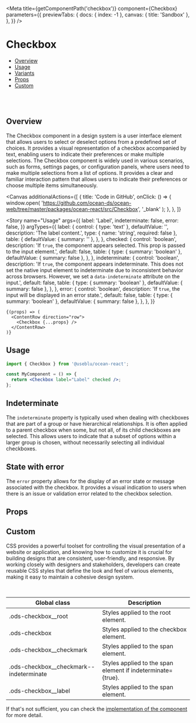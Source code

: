 

<Meta
  title={getComponentPath('checkbox')}
  component={Checkbox}
  parameters={{
    previewTabs: {
      docs: { index: -1 },
      canvas: { title: 'Sandbox' },
    },
  }}
/>

# Checkbox

- [Overview](#overview)
- [Usage](#usage)
- [Variants](#variants)
- [Props](#props)
- [Custom](#customization)

<br />
<br />

## Overview <a name="overview"></a>

The Checkbox component in a design system is a user interface element that allows users to select
or deselect options from a predefined set of choices. It provides a visual representation of a
checkbox accompanied by text, enabling users to indicate their preferences or make multiple selections.
The Checkbox component is widely used in various scenarios, such as forms, settings pages, or configuration
panels, where users need to make multiple selections from a list of options. It provides a clear and
familiar interaction pattern that allows users to indicate their preferences or choose multiple items
simultaneously.

<Canvas
  additionalActions={[
    {
      title: 'Code in GitHub',
      onClick: () => {
        window.open(
          'https://github.com/ocean-ds/ocean-web/tree/master/packages/ocean-react/src/Checkbox',
          '_blank'
        );
      },
    },
  ]}
>
  <Story
    name="Usage"
    args={{
      label: 'Label',
      indeterminate: false,
      error: false,
    }}
    argTypes={{
      label: {
        control: { type: 'text' },
        defaultValue: '',
        description: 'The label content.',
        type: { name: 'string', required: false },
        table: {
          defaultValue: { summary: '' },
        },
      },
      checked: {
        control: 'boolean',
        description:
          'If `true`, the component appears selected. This prop is passed to the input element.',
        default: false,
        table: {
          type: { summary: 'boolean' },
          defaultValue: { summary: false },
        },
      },
      indeterminate: {
        control: 'boolean',
        description:
          'If `true`, the component appears indeterminate. This does not set the native input element to indeterminate due to inconsistent behavior across browsers. However, we set a `data-indeterminate` attribute on the input.',
        default: false,
        table: {
          type: { summary: 'boolean' },
          defaultValue: { summary: false },
        },
      },
      error: {
        control: 'boolean',
        description:
          'If `true`, the input will be displayed in an error state.',
        default: false,
        table: {
          type: { summary: 'boolean' },
          defaultValue: { summary: false },
        },
      },
    }}
  >
    {(props) => (
      <ContentRow direction="row">
        <Checkbox {...props} />
      </ContentRow>
    )}
  </Story>
</Canvas>

## Usage <a name="usage"></a>

```jsx
import { Checkbox } from '@useblu/ocean-react';

const MyComponent = () => {
  return <Checkbox label="Label" checked />;
};
```

## Indeterminate <a name="variants"></a>

The `indeterminate` property is typically used when dealing with checkboxes that are part of
a group or have hierarchical relationships. It is often applied to a parent checkbox when some,
but not all, of its child checkboxes are selected. This allows users to indicate that a subset
of options within a larger group is chosen, without necessarily selecting all individual checkboxes.

<Canvas>
  <Story name="Indeterminate">
    <Checkbox label="Label" checked indeterminate />
  </Story>
</Canvas>

## State with error

The `error` property allows for the display of an error state or message associated with the checkbox.
It provides a visual indication to users when there is an issue or validation error related to the checkbox
selection.

<Canvas>
  <Story name="Error">
    <Checkbox label="Label" error />
  </Story>
</Canvas>

## Props <a name="props"></a>

<ArgsTable story="Usage" of="." />

## Custom <a name="customization"></a>

CSS provides a powerful toolset for controlling the visual presentation of a website or application,
and knowing how to customize it is crucial for building designs that are consistent, user-friendly,
and responsive. By working closely with designers and stakeholders, developers can create reusable CSS
styles that define the look and feel of various elements, making it easy to maintain a cohesive design system.

<br />

| Global class                              | Description                                                 |
| ----------------------------------------- | ----------------------------------------------------------- |
| .ods-checkbox\_\_root                     | Styles applied to the root element.                         |
| .ods-checkbox                             | Styles applied to the checkbox element.                     |
| .ods-checkbox\_\_checkmark                | Styles applied to the span element.                         |
| .ods-checkbox\_\_checkmark--indeterminate | Styles applied to the span element if indeterminate={true}. |
| .ods-checkbox\_\_label                    | Styles applied to the span element.                         |

If that's not sufficient, you can check the [implementation of the component](https://github.com/ocean-ds/ocean-web/blob/master/packages/ocean-react/src/Checkbox/Checkbox.tsx) for more detail.
